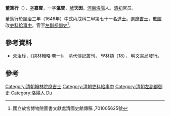 '''董篤行'''（{{bd|？||？|catIdx=D}}），[[表字|字]]'''嘉賓'''，一字'''瀛賓'''，[[號|號]]'''天因'''。[[河南府|河南]][[洛阳县|洛陽]]人。[[清初|清初]]官员。

董篤行於[[順治|順治]]三年（1646年）中式丙戌科二甲第七十一名[[進士|進士]]。選[[庶吉士|庶吉士]]，[[散館|散館]]改[[吏科|吏科]][[給事中|給事中]]。官至[[左副都御史|左副都御史]]<ref>國立故宮博物院圖書文獻處清國史館傳稿 ,701005625號</ref>。

==參考資料==
*[[朱汝珍|朱汝珍]]，《詞林輯略·卷一》， 清代傳記叢刊， 學林類（18）， 明文書局發行。

==參考 ==
{{reflist}}

{{順治三年丙戌科殿試金榜}}
{{清朝官员小作品}}
{{DEFAULTSORT:Dong董}}
[[Category:清朝翰林院庶吉士|Category:清朝翰林院庶吉士]]
[[Category:清朝吏科給事中|Category:清朝吏科給事中]]
[[Category:清朝左副都御史|Category:清朝左副都御史]]
[[Category:洛陽人|Category:洛陽人]]
[[Category:董姓|Du]]